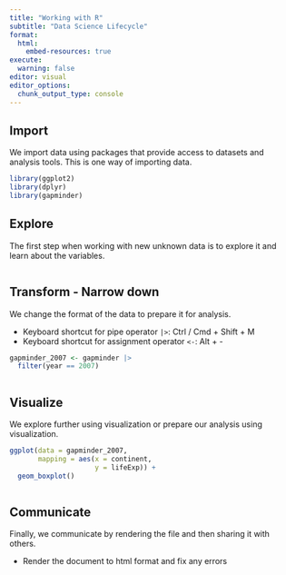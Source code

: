 ```yaml
---
title: "Working with R"
subtitle: "Data Science Lifecycle"
format:
  html:
    embed-resources: true
execute:
  warning: false
editor: visual
editor_options: 
  chunk_output_type: console
---
```


## Import

We import data using packages that provide access to datasets and analysis tools. This is one way of importing data.

```r
library(ggplot2)
library(dplyr)
library(gapminder)
```

## Explore

The first step when working with new unknown data is to explore it and learn about the variables.

```r

```

## Transform - Narrow down

We change the format of the data to prepare it for analysis.

-   Keyboard shortcut for pipe operator `|>`: Ctrl / Cmd + Shift + M
-   Keyboard shortcut for assignment operator `<-`: Alt + -

```r
gapminder_2007 <- gapminder |> 
  filter(year == 2007)
```

```r

```

## Visualize

We explore further using visualization or prepare our analysis using visualization.

```r
ggplot(data = gapminder_2007,
       mapping = aes(x = continent,
                     y = lifeExp)) +
  geom_boxplot()
```

```r

```

## Communicate

Finally, we communicate by rendering the file and then sharing it with others.

-   Render the document to html format and fix any errors
